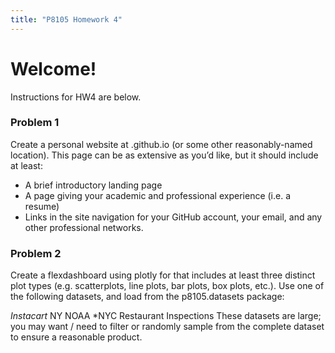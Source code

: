 ```yaml
---
title: "P8105 Homework 4"
---
```


# Welcome!

Instructions for HW4 are below. 

### Problem 1

Create a personal website at <YOUR_GH_NAME>.github.io (or some other reasonably-named location). This page can be as extensive as you’d like, but it should include at least:

* A brief introductory landing page
* A page giving your academic and professional experience (i.e. a resume)
* Links in the site navigation for your GitHub account, your email, and any other professional networks.


### Problem 2

Create a flexdashboard using plotly for that includes at least three distinct plot types (e.g. scatterplots, line plots, bar plots, box plots, etc.). Use one of the following datasets, and load from the p8105.datasets package:

*Instacart
*NY NOAA
*NYC Restaurant Inspections
These datasets are large; you may want / need to filter or randomly sample from the complete dataset to ensure a reasonable product.





